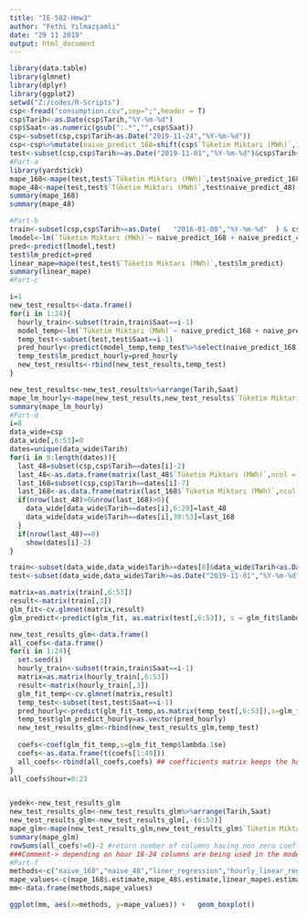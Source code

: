```yaml
---
title: "IE-582-Hmw3"
author: "Fethi Yılmazşamlı"
date: "29 11 2019"
output: html_document
---
```


```r
library(data.table)
library(glmnet)
library(dplyr)
library(ggplot2)
setwd("Z:/codes/R-Scripts")
csp<-fread("consumption.csv",sep=";",header = T)
csp$Tarih<-as.Date(csp$Tarih,"%Y-%m-%d")
csp$Saat<-as.numeric(gsub(":.*","",csp$Saat))
csp<-subset(csp,csp$Tarih<as.Date("2019-11-24","%Y-%m-%d"))
csp<-csp%>%mutate(naive_predict_168=shift(csp$`Tüketim Miktarı (MWh)`,168),naive_predict_48=shift(csp$`Tüketim Miktarı (MWh)`,48))
test<-subset(csp,csp$Tarih>=as.Date("2019-11-01","%Y-%m-%d")&csp$Tarih<as.Date("2019-11-24","%Y-%m-%d"))
#Part-a
library(yardstick)
mape_168<-mape(test,test$`Tüketim Miktarı (MWh)`,test$naive_predict_168)
mape_48<-mape(test,test$`Tüketim Miktarı (MWh)`,test$naive_predict_48)
summary(mape_168)
summary(mape_48)

#Part-b
train<-subset(csp,csp$Tarih>=as.Date(   "2016-01-08","%Y-%m-%d"  ) & csp$Tarih<as.Date("2019-11-01","%Y-%m-%d"))
lmodel<-lm(`Tüketim Miktarı (MWh)`~ naive_predict_168 + naive_predict_48,train)
pred<-predict(lmodel,test)
test$lm_predict=pred
linear_mape=mape(test,test$`Tüketim Miktarı (MWh)`,test$lm_predict)
summary(linear_mape)
#Part-c

i=1
new_test_results<-data.frame()
for(i in 1:24){
  hourly_train<-subset(train,train$Saat==i-1)
  model_temp<-lm(`Tüketim Miktarı (MWh)`~ naive_predict_168 + naive_predict_48,hourly_train)
  temp_test<-subset(test,test$Saat==i-1)
  pred_hourly<-predict(model_temp,temp_test%>%select(naive_predict_168,naive_predict_48))
  temp_test$lm_predict_hourly=pred_hourly
  new_test_results<-rbind(new_test_results,temp_test)  
}

new_test_results<-new_test_results%>%arrange(Tarih,Saat)
mape_lm_hourly<-mape(new_test_results,new_test_results$`Tüketim Miktarı (MWh)`,new_test_results$lm_predict_hourly)
summary(mape_lm_hourly)
#Part-d
i=8
data_wide=csp
data_wide[,6:53]=0
dates=unique(data_wide$Tarih)
for(i in 8:length(dates)){
  last_48=subset(csp,csp$Tarih==dates[i]-2)
  last_48<-as.data.frame(matrix(last_48$`Tüketim Miktarı (MWh)`,ncol = 24))
  last_168=subset(csp,csp$Tarih==dates[i]-7)
  last_168<-as.data.frame(matrix(last_168$`Tüketim Miktarı (MWh)`,ncol = 24))
  if(nrow(last_48)>0&nrow(last_168)>0){
    data_wide[data_wide$Tarih==dates[i],6:29]=last_48
    data_wide[data_wide$Tarih==dates[i],30:53]=last_168
  }
  if(nrow(last_48)==0)
    show(dates[i]-2)
}

train<-subset(data_wide,data_wide$Tarih>=dates[8]&data_wide$Tarih<as.Date("2019-11-01","%Y-%m-%d"))
test<-subset(data_wide,data_wide$Tarih>=as.Date("2019-11-01","%Y-%m-%d"))

matrix=as.matrix(train[,6:53])
result<-matrix(train[,3])
glm_fit<-cv.glmnet(matrix,result)
glm_predict<-predict(glm_fit, as.matrix(test[,6:53]), s = glm_fit$lambda.1se)  # make predictions

new_test_results_glm<-data.frame()
all_coefs<-data.frame()
for(i in 1:24){
  set.seed(i)
  hourly_train<-subset(train,train$Saat==i-1)
  matrix=as.matrix(hourly_train[,6:53])
  result<-matrix(hourly_train[,3])
  glm_fit_temp<-cv.glmnet(matrix,result)
  temp_test<-subset(test,test$Saat==i-1)
  pred_hourly<-predict(glm_fit_temp,as.matrix(temp_test[,6:53]),s=glm_fit_temp$lambda.1se)
  temp_test$glm_predict_hourly=as.vector(pred_hourly)
  new_test_results_glm<-rbind(new_test_results_glm,temp_test) 
  
  coefs<-coef(glm_fit_temp,s=glm_fit_temp$lambda.1se)
  coefs<-as.data.frame(t(coefs[1:49]))
  all_coefs<-rbind(all_coefs,coefs) ## coefficients matrix keeps the hourly coefficients
}
all_coefs$hour=0:23


yedek<-new_test_results_glm
new_test_results_glm<-new_test_results_glm%>%arrange(Tarih,Saat)
new_test_results_glm<-new_test_results_glm[,-(6:53)]
mape_glm<-mape(new_test_results_glm,new_test_results_glm$`Tüketim Miktarı (MWh)`,(new_test_results_glm$glm_predict_hourly))
summary(mape_glm)
rowSums(all_coefs!=0)-2 #return number of columns having non zero coefficient so important in model
###Comment-> depending on hour 18-24 columns are being used in the model among 48.
#Part-f
methods<-c("naive_168","naive_48","liner_regression","hourly_linear_regression","lasso_regression")
mape_values<-c(mape_168$.estimate,mape_48$.estimate,linear_mape$.estimate,mape_lm_hourly$.estimate,mape_glm$.estimate)
mm<-data.frame(methods,mape_values)

ggplot(mm, aes(x=methods, y=mape_values)) +   geom_boxplot()


```

